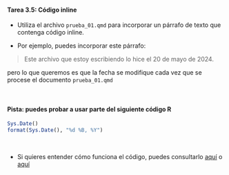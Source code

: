 ::: {.callout-important icon="false"}
#### Tarea 3.5: Código **inline**

- Utiliza el archivo `prueba_01.qmd` para incorporar un párrafo de texto que contenga código inline.

- Por ejemplo, puedes incorporar este párrafo:


>  Este archivo que estoy escribiendo lo hice el 20 de mayo de 2024.

  
  pero lo que queremos es que la fecha se modifique cada vez que se procese el documento `prueba_01.qmd`


<br>


:::{.callout-warning icon="false" }
#### **Pista:** puedes probar a usar parte del siguiente código R

```r
Sys.Date()
format(Sys.Date(), "%d %B, %Y")
```
:::


<br>

- Si quieres entender cómo funciona el código, puedes consultarlo [aquí](https://campus.datacamp.com/courses/intermediate-r/chapter-5-utilities?ex=14) o [aquí](https://bookdown.org/yihui/rmarkdown-cookbook/update-date.html)


<br>




:::